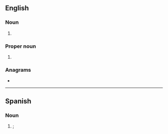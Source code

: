 {{also|ecg}}
==English==

===Noun===
{{en-noun}}

# {{C|en|Electrocardiography}} {{lb|en|cardiology}} {{initialism of|en|electrocardiogram}}
#: {{syn|en|EKG}}

===Proper noun===
{{en-proper noun}}

# {{initialism of|en|East Central German}}

===Anagrams===
* {{anagrams|en|a=ceg|GCE}}

----

==Spanish==

===Noun===
{{es-noun|m}}

# {{lb|es|cardiology}} {{m|en|ECG||electrocardiogram}}; {{initialism of|es|electrocardiograma}}